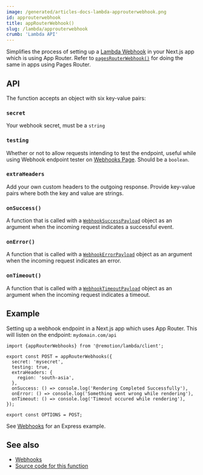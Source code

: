 ```yaml
---
image: /generated/articles-docs-lambda-approuterwebhook.png
id: approuterwebhook
title: appRouterWebhook()
slug: /lambda/approuterwebhook
crumb: 'Lambda API'
---
```


Simplifies the process of setting up a [Lambda Webhook](/docs/lambda/webhooks) in your Next.js app which is using App Router. Refer to [`pagesRouterWebhook()`](/docs/lambda/pagesrouterwebhook) for doing the same in apps using Pages Router.

## API

The function accepts an object with six key-value pairs:

### `secret`

Your webhook secret, must be a `string`

### `testing`

Whether or not to allow requests intending to test the endpoint, useful while using Webhook endpoint tester on [Webhooks Page](/docs/lambda/webhooks). Should be a `boolean`.

### `extraHeaders`

Add your own custom headers to the outgoing response. Provide key-value pairs where both the key and value are strings.

### `onSuccess()`

A function that is called with a [`WebhookSuccessPayload`](/docs/lambda/webhooks#response) object as an argument when the incoming request indicates a successful event.

### `onError()`

A function that is called with a [`WebhookErrorPayload`](/docs/lambda/webhooks#response) object as an argument when the incoming request indicates an error.

### `onTimeout()`

A function that is called with a [`WebhookTimeoutPayload`](/docs/lambda/webhooks#response) object as an argument when the incoming request indicates a timeout.

## Example

Setting up a webhook endpoint in a Next.js app which uses App Router. This will listen on the endpoint: `mydomain.com/api`

```tsx twoslash title="app/api/route.ts"
import {appRouterWebhooks} from '@remotion/lambda/client';

export const POST = appRouterWebhooks({
  secret: 'mysecret',
  testing: true,
  extraHeaders: {
    region: 'south-asia',
  },
  onSuccess: () => console.log('Rendering Completed Successfully'),
  onError: () => console.log('Something went wrong while rendering'),
  onTimeout: () => console.log('Timeout occured while rendering'),
});

export const OPTIONS = POST;
```

See [Webhooks](/docs/lambda/webhooks) for an Express example.

## See also

- [Webhooks](/docs/lambda/webhooks)
- [Source code for this function](https://github.com/remotion-dev/remotion/blob/main/packages/lambda/src/api/app-router-webhook.ts)
